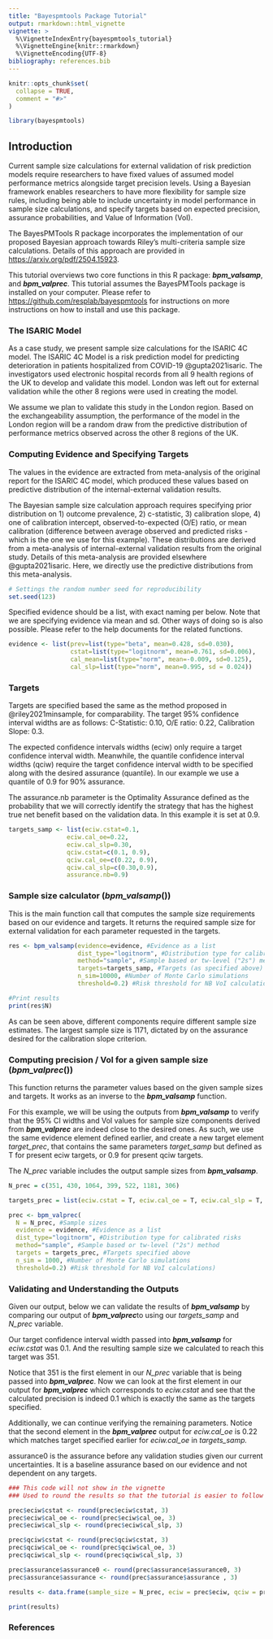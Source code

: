 ```yaml
---
title: "Bayespmtools Package Tutorial"
output: rmarkdown::html_vignette
vignette: >
  %\VignetteIndexEntry{bayespmtools_tutorial}
  %\VignetteEngine{knitr::rmarkdown}
  %\VignetteEncoding{UTF-8}
bibliography: references.bib
---
```


```r
knitr::opts_chunk$set(
  collapse = TRUE,
  comment = "#>"
)
```

```r
library(bayespmtools)
```

## Introduction

Current sample size calculations for external validation of risk prediction models require researchers to have fixed values of assumed model performance metrics alongside target precision levels. Using a Bayesian framework enables researchers to have more flexibility for sample size rules, including being able to include uncertainty in model performance in sample size calculations, and specify targets based on expected precision, assurance probabilities, and Value of Information (VoI).

The BayesPMTools R package incorporates the implementation of our proposed Bayesian approach towards Riley's multi-criteria sample size calculations. Details of this approach are provided in <https://arxiv.org/pdf/2504.15923>.

This tutorial overviews two core functions in this R package: ***bpm_valsamp***, and ***bpm_valprec***. This tutorial assumes the BayesPMTools package is installed on your computer. Please refer to <https://github.com/resplab/bayespmtools> for instructions on more instructions on how to install and use this package.

### The ISARIC Model

As a case study, we present sample size calculations for the ISARIC 4C model. The ISARIC 4C Model is a risk prediction model for predicting deterioration in patients hospitalized from COVID-19 @gupta2021isaric. The investigators used electronic hospital records from all 9 health regions of the UK to develop and validate this model. London was left out for external validation while the other 8 regions were used in creating the model.

We assume we plan to validate this study in the London region. Based on the exchangeability assumption, the performance of the model in the London region will be a random draw from the predictive distribution of performance metrics observed across the other 8 regions of the UK.

### Computing Evidence and Specifying Targets

The values in the evidence are extracted from meta-analysis of the original report for the ISARIC 4C model, which produced these values based on predictive distribution of the internal-external validation results.

The Bayesian sample size calculation approach requires specifying prior distribution on 1) outcome prevalence, 2) c-statistic, 3) calibration slope, 4) one of calibration intercept, observed-to-expected (O/E) ratio, or mean calibration (difference between average observed and predicted risks - which is the one we use for this example). These distributions are derived from a meta-analysis of internal-external validation results from the original study. Details of this meta-analysis are provided elsewhere @gupta2021isaric. Here, we directly use the predictive distributions from this meta-analysis.

```r
# Settings the random number seed for reproducibility
set.seed(123)
```

Specified evidence should be a list, with exact naming per below. Note that we are specifying evidence via mean and sd. Other ways of doing so is also possible. Please refer to the help documents for the related functions.

```r
evidence <- list(prev=list(type="beta", mean=0.428, sd=0.030),
                 cstat=list(type="logitnorm", mean=0.761, sd=0.006),
                 cal_mean=list(type="norm", mean=-0.009, sd=0.125),
                 cal_slp=list(type="norm", mean=0.995, sd = 0.024))
```

### Targets

Targets are specified based the same as the method proposed in @riley2021minsample, for comparability. The target 95% confidence interval widths are as follows: C-Statistic: 0.10, O/E ratio: 0.22, Calibration Slope: 0.3.

The expected confidence intervals widths (eciw) only require a target confidence interval width. Meanwhile, the quantile confidence interval widths (qciw) require the target confidence interval width to be specified along with the desired assurance (quantile). In our example we use a quantile of 0.9 for 90% assurance.

The assurance.nb parameter is the Optimality Assurance defined as the probability that we will correctly identify the strategy that has the highest true net benefit based on the validation data. In this example it is set at 0.9.

```r
targets_samp <- list(eciw.cstat=0.1,
                eciw.cal_oe=0.22,
                eciw.cal_slp=0.30,
                qciw.cstat=c(0.1, 0.9),
                qciw.cal_oe=c(0.22, 0.9),
                qciw.cal_slp=c(0.30,0.9),
                assurance.nb=0.9)
```

### Sample size calculator (*bpm_valsamp*())

This is the main function call that computes the sample size requirements based on our evidence and targets. It returns the required sample size for external validation for each parameter requested in the targets.

```r
res <- bpm_valsamp(evidence=evidence, #Evidence as a list
                   dist_type="logitnorm", #Distribution type for calibrated risks
                   method="sample", #Sample based or tw-level ("2s") method
                   targets=targets_samp, #Targets (as specified above)
                   n_sim=10000, #Number of Monte Carlo simulations
                   threshold=0.2) #Risk threshold for NB VoI calculations
```

```r
#Print results
print(res$N)
```

As can be seen above, different components require different sample size estimates. The largest sample size is 1171, dictated by on the assurance desired for the calibration slope criterion.

### Computing precision / VoI for a given sample size (*bpm_valprec*())

This function returns the parameter values based on the given sample sizes and targets. It works as an inverse to the ***bpm_valsamp*** function.

For this example, we will be using the outputs from ***bpm_valsamp*** to verify that the 95% CI widths and VoI values for sample size components derived from ***bpm_valprec*** are indeed close to the desired ones. As such, we use the same evidence element defined earlier, and create a new target element *target_prec*, that contains the same parameters *target_samp* but defined as T for present eciw targets, or 0.9 for present qciw targets.

The *N_prec* variable includes the output sample sizes from ***bpm_valsamp***.

```r
N_prec = c(351, 430, 1064, 399, 522, 1181, 306)

targets_prec = list(eciw.cstat = T, eciw.cal_oe = T, eciw.cal_slp = T, qciw.cstat = 0.9, qciw.cal_oe = 0.9, qciw.cal_slp = 0.9, assurance.nb=T)

prec <- bpm_valprec(
  N = N_prec, #Sample sizes
  evidence = evidence, #Evidence as a list
  dist_type="logitnorm", #Distribution type for calibrated risks
  method="sample", #Sample based or tw-level ("2s") method
  targets = targets_prec, #Targets specified above
  n_sim = 1000, #Number of Monte Carlo simulations
  threshold=0.2) #Risk threshold for NB VoI calculations)

```

### Validating and Understanding the Outputs

Given our output, below we can validate the results of ***bpm_valsamp*** by comparing our output of ***bpm_valprec***to using our *targets_samp* and *N_prec* variable.

Our target confidence interval width passed into ***bpm_valsamp*** for *eciw.cstat* was 0.1. And the resulting sample size we calculated to reach this target was 351.

Notice that 351 is the first element in our *N_prec* variable that is being passed into ***bpm_valprec***. Now we can look at the first element in our output for ***bpm_valprec*** which corresponds to *eciw.cstat* and see that the calculated precision is indeed 0.1 which is exactly the same as the targets specified.

Additionally, we can continue verifying the remaining parameters. Notice that the second element in the ***bpm_valprec*** output for *eciw.cal_oe* is 0.22 which matches target specified earlier for *eciw.cal_oe* in *targets_samp.*

assurance0 is the assurance before any validation studies given our current uncertainties. It is a baseline assurance based on our evidence and not dependent on any targets.

```r
### This code will not show in the vignette
### Used to round the results so that the tutorial is easier to follow

prec$eciw$cstat <- round(prec$eciw$cstat, 3)
prec$eciw$cal_oe <- round(prec$eciw$cal_oe, 3)
prec$eciw$cal_slp <- round(prec$eciw$cal_slp, 3)

prec$qciw$cstat <- round(prec$qciw$cstat, 3)
prec$qciw$cal_oe <- round(prec$qciw$cal_oe, 3)
prec$qciw$cal_slp <- round(prec$qciw$cal_slp, 3)

prec$assurance$assurance0 <- round(prec$assurance$assurance0, 3)
prec$assurance$assurance <- round(prec$assurance$assurance , 3)
```

```r

results <- data.frame(sample_size = N_prec, eciw = prec$eciw, qciw = prec$qciw, prec$assurance)

print(results)
```

### References
